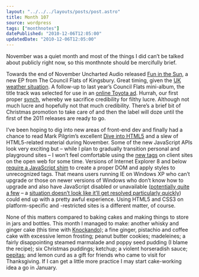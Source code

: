 ```yaml
---
layout: "../../../layouts/posts/post.astro"
title: Month 107
source: wordpress
tags: ["monthnotes"]
datePublished: "2010-12-06T12:05:00"
updatedDate: "2010-12-06T12:05:00"
---
```


November was a quiet month and most of the things I did can’t be talked about publicly right now, so this monthnote should be mercifully brief.

Towards the end of November Uncharted Audio released [Fun in the Sun](http://unchartedaudio.com/releases/the-council-flats-of-kingsbury-fun-in-the-sun/), a new EP from The Council Flats of Kingsbury. Great timing, given the [UK weather situation](http://www.guardian.co.uk/uk/gallery/2010/nov/29/snow-chaos-fun-across-uk). A follow-up to last year’s Council Flats mini-album, the title track was selected for use in an [online Toyota ad](http://www.youtube.com/watch?v=JkcHN2HFLjk). Hurrah, our first proper [synch](http://en.wikipedia.org/wiki/Royalties#Synchronization_royalties), whereby we sacrifice credibility for filthy lucre. Although not much lucre and hopefully not that much credibility. There’s a brief bit of Christmas promotion to take care of and then the label will doze until the first of the 2011 releases are ready to go.

I’ve been hoping to dig into new areas of front-end dev and finally had a chance to read Mark Pilgrim’s excellent [Dive into HTML5](http://diveintohtml5.org/) and a slew of HTML5-related material during November. Some of the new JavaScript APIs look very exciting but – while I plan to gradually transition personal and playground sites – I won’t feel comfortable using the [new tags](http://dev.w3.org/html5/html4-differences/#new-elements) on client sites on the open web for some time. Versions of Internet Explorer 8 and below [require a JavaScript shim](http://diveintohtml5.org/semantics.html#unknown-elements) to create a proper DOM and apply styles to unrecognized tags. That means users running IE on Windows XP who can’t upgrade or those on newer versions of Windows who don’t know how to upgrade and also have JavaScript disabled or unavailable ([potentially quite a few](http://developer.yahoo.com/blogs/ydn/posts/2010/10/how-many-users-have-javascript-disabled/) – a [situation doesn’t look like it’ll get resolved particularly quickly](http://www.readwriteweb.com/archives/running_windows_xp_no_internet_explorer_9_for_you.php)) could end up with a pretty awful experience. Using HTML5 and CSS3 on platform-specific and -restricted sites is a different matter, of course.

None of this matters compared to baking cakes and making things to store in jars and bottles. This month I managed to make: another whisky and ginger cake (this time with [Knockando](http://en.wikipedia.org/wiki/Knockando)); a fine ginger, pistachio and coffee cake with excessive lemon frosting; peanut butter cookies; madeleines; a fairly disappointing steamed marmalade and poppy seed pudding (I blame the recipe); six Christmas puddings; ketchup; a violent horseradish sauce; [pepitas](http://mexicanfood.about.com/od/fiestaappetizers/r/pepitas.htm); and lemon curd as a gift for friends who came to visit for Thanksgiving. If I can get a little more practice I may start cake-working idea a go in January.
